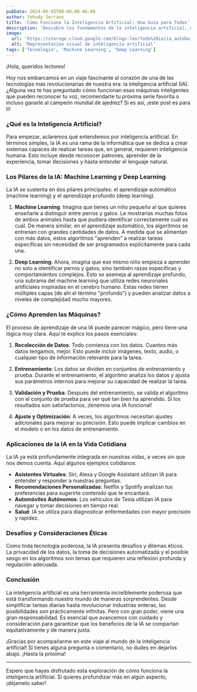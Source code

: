 ```yaml
---
pubDate: 2024-06-03T00:00:00-06:00
author: Yehudy Serrano
title: 'Cómo Funciona la Inteligencia Artificial: Una Guía para Todos'
description: 'Descubre los fundamentos de la inteligencia artificial, desde machine learning hasta deep learning. Aprende cómo las máquinas aprenden, sus aplicaciones en la vida cotidiana y los desafíos éticos que enfrenta esta tecnología revolucionaria.'
image:
  url: 'https://storage.cloud.google.com/blogs-leo/todo%20ia/ia_autobuilding.jpeg'
  alt: 'Representación visual de inteligencia artificial'
tags: ['Tecnología', 'Machine Learning', 'Deep Learning']
---
```


¡Hola, queridos lectores!

Hoy nos embarcamos en un viaje fascinante al corazón de una de las tecnologías más revolucionarias de nuestra era: la inteligencia artificial (IA). ¿Alguna vez te has preguntado cómo funcionan esas máquinas inteligentes que pueden reconocer tu voz, recomendarte tu próxima serie favorita o incluso ganarle al campeón mundial de ajedrez? Si es así, ¡este post es para ti!

### ¿Qué es la Inteligencia Artificial?

Para empezar, aclaremos qué entendemos por inteligencia artificial. En términos simples, la IA es una rama de la informática que se dedica a crear sistemas capaces de realizar tareas que, en general, requieren inteligencia humana. Esto incluye desde reconocer patrones, aprender de la experiencia, tomar decisiones y hasta entender el lenguaje natural.

### Los Pilares de la IA: Machine Learning y Deep Learning

La IA se sustenta en dos pilares principales: el aprendizaje automático (machine learning) y el aprendizaje profundo (deep learning).

1. **Machine Learning**: Imagina que tienes un niño pequeño al que quieres enseñarle a distinguir entre perros y gatos. Le mostrarías muchas fotos de ambos animales hasta que pudiera identificar correctamente cuál es cuál. De manera similar, en el aprendizaje automático, los algoritmos se entrenan con grandes cantidades de datos. A medida que se alimentan con más datos, estos algoritmos "aprenden" a realizar tareas específicas sin necesidad de ser programados explícitamente para cada una.

2. **Deep Learning**: Ahora, imagina que ese mismo niño empieza a aprender no solo a identificar perros y gatos, sino también razas específicas y comportamientos complejos. Esto se asemeja al aprendizaje profundo, una subrama del machine learning que utiliza redes neuronales artificiales inspiradas en el cerebro humano. Estas redes tienen múltiples capas (de ahí el término "profundo") y pueden analizar datos a niveles de complejidad mucho mayores.

### ¿Cómo Aprenden las Máquinas?

El proceso de aprendizaje de una IA puede parecer mágico, pero tiene una lógica muy clara. Aquí te explico los pasos esenciales:

1. **Recolección de Datos**: Todo comienza con los datos. Cuantos más datos tengamos, mejor. Esto puede incluir imágenes, texto, audio, o cualquier tipo de información relevante para la tarea.

2. **Entrenamiento**: Los datos se dividen en conjuntos de entrenamiento y prueba. Durante el entrenamiento, el algoritmo analiza los datos y ajusta sus parámetros internos para mejorar su capacidad de realizar la tarea.

3. **Validación y Prueba**: Después del entrenamiento, se valida el algoritmo con el conjunto de prueba para ver qué tan bien ha aprendido. Si los resultados son satisfactorios, ¡tenemos una IA funcional!

4. **Ajuste y Optimización**: A veces, los algoritmos necesitan ajustes adicionales para mejorar su precisión. Esto puede implicar cambios en el modelo o en los datos de entrenamiento.

### Aplicaciones de la IA en la Vida Cotidiana

La IA ya está profundamente integrada en nuestras vidas, a veces sin que nos demos cuenta. Aquí algunos ejemplos cotidianos:

- **Asistentes Virtuales**: Siri, Alexa y Google Assistant utilizan IA para entender y responder a nuestras preguntas.
- **Recomendaciones Personalizadas**: Netflix y Spotify analizan tus preferencias para sugerirte contenido que te encantará.
- **Automóviles Autónomos**: Los vehículos de Tesla utilizan IA para navegar y tomar decisiones en tiempo real.
- **Salud**: IA se utiliza para diagnosticar enfermedades con mayor precisión y rapidez.

### Desafíos y Consideraciones Éticas

Como toda tecnología poderosa, la IA presenta desafíos y dilemas éticos. La privacidad de los datos, la toma de decisiones automatizada y el posible sesgo en los algoritmos son temas que requieren una reflexión profunda y regulación adecuada.

### Conclusión

La inteligencia artificial es una herramienta increíblemente poderosa que está transformando nuestro mundo de maneras sorprendentes. Desde simplificar tareas diarias hasta revolucionar industrias enteras, las posibilidades son prácticamente infinitas. Pero con gran poder, viene una gran responsabilidad. Es esencial que avancemos con cuidado y consideración para garantizar que los beneficios de la IA se compartan equitativamente y de manera justa.

¡Gracias por acompañarme en este viaje al mundo de la inteligencia artificial! Si tienes alguna pregunta o comentario, no dudes en dejarlos abajo. ¡Hasta la próxima!

---

Espero que hayas disfrutado esta exploración de cómo funciona la inteligencia artificial. Si quieres profundizar más en algún aspecto, ¡déjamelo saber!
